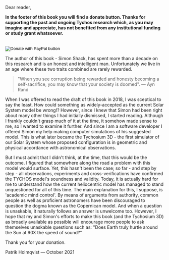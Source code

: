 Dear reader,

**In the footer of this book you will find a donate button. Thanks for supporting the past and ongoing Tychos research which, as you may imagine and appreciate, has not benefited from any institutional funding or study grant whatsoever.**
<br/><br/>
 <form action="https://www.paypal.com/donate" method="post" target="_top">
        <input type="hidden" name="hosted_button_id" value="QM24P8BHT4HJE" />
        <input
          type="image"
          src="https://www.paypalobjects.com/en_US/IT/i/btn/btn_donateCC_LG.gif"
          border="0"
          name="submit"
          title="PayPal - The safer, easier way to pay online!"
          alt="Donate with PayPal button"
        />
        <img
          alt=""
          border="0"
          src="https://www.paypal.com/en_IT/i/scr/pixel.gif"
          width="1"
          height="1"
        />
    </form>
The author of this book - Simon Shack, has spent more than a decade on this research and is an honest and intelligent man. Unfortunately we live in an age where these two traits combined are rarely rewarded.

>"When you see corruption being rewarded and honesty becoming a self-sacrifice, you may know that your society is doomed". — Ayn Rand

When I was offered to read the draft of this book in 2018, I was sceptical to say the least. How could something as widely-accepted as the current Solar System model be wrong!? However, since I knew that Simon had been right about many other things I had initially dismissed, I started reading. Although I frankly couldn't grasp much of it at the time, it somehow made sense to me, so I wanted to examine it further. And since I am a software developer I offered Simon my help making computer simulations of his suggested model. This is what later became the Tychosium 3D - the first simulator of our Solar System whose proposed configuration is in geometric and physical accordance with astronomical observations. 

But I must admit that I didn't think, at the time, that this would be the outcome. I figured that somewhere along the road a problem with this model would surface. Yet, this hasn't been the case; so far - and step by step - all observations, experiments and cross-verifications have confirmed the TYCHOS model's soundness and validity. Today, it is actually hard for me to understand how the current heliocentric model has managed to stand unquestioned for all of this time. The main explanation for this, I suppose, is 'academic mind control'. By means of arguments from authority, common people as well as proficient astronomers have been discouraged to question the dogma known as the Copernican model. And when a question is unaskable, it naturally follows an answer is unwelcome too. However, I hope that my and Simon's efforts to make this book (and the Tychosium 3D) as broadly available as possible will encourage more people to ask themselves unaskable questions such as: "Does Earth truly hurtle around the Sun at 90X the speed of sound?"

Thank you for your donation. 

Patrik Holmqvist — October 2021
